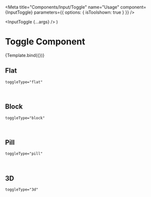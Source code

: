 
<Meta
  title="Components/Input/Toggle"
  name="Usage"
  component={InputToggle}
  parameters={{ options: { isToolshown: true } }}
/>

  <InputToggle {...args} />
)

# Toggle Component
<Canvas sourceState="shown" withSource="open">
  <Story name="Example"
         args={{
           label: 'Toggle Label',
           labelPosition: 'top',
           toggleType: 'flat',
           tooltip: 'Example tooltip text...',
           size: 'large',
           activeColor: '#39569b',
           value: true
         }}>
    {Template.bind({})}
  </Story>
</Canvas>

<ArgsTable story="Example"/>

## Flat
`toggleType="flat"`
<Canvas sourceState="none">
  <InputToggle activeColor="#46c3d1" value={true}/>
  <InputToggle size="medium" activeColor="#46c3d1" value={true}/>
  <InputToggle size="large" activeColor="#46c3d1" value={true}/>
  <InputToggle size="xlarge" activeColor="#46c3d1" value={true}/>
</Canvas>

<br/>

## Block
`toggleType="block"`
<Canvas sourceState="none">
  <InputToggle toggleType="block" activeColor="#025eaa" value={true}/>
  <InputToggle size="medium" toggleType="block" activeColor="#025eaa" value={true}/>
  <InputToggle size="large" toggleType="block" activeColor="#025eaa" value={true}/>
  <InputToggle size="xlarge" toggleType="block" activeColor="#025eaa" value={true}/>
</Canvas>

<br/>

## Pill
`toggleType="pill"`
<Canvas sourceState="none">
  <InputToggle toggleType="pill" activeColor="#f22d70" value={true}/>
  <InputToggle size="medium" toggleType="pill" activeColor="#f22d70" value={true}/>
  <InputToggle size="large" toggleType="pill" activeColor="#f22d70" value={true}/>
  <InputToggle size="xlarge" toggleType="pill" activeColor="#f22d70" value={true}/>
</Canvas>

<br/>

## 3D
`toggleType="3d"`
<Canvas sourceState="hidden">
  <InputToggle toggleType="3d" value={true}/>
  <InputToggle size="medium" toggleType="3d" value={true}/>
  <InputToggle size="large" toggleType="3d" value={true}/>
  <InputToggle size="xlarge" toggleType="3d" value={true}/>
</Canvas>
